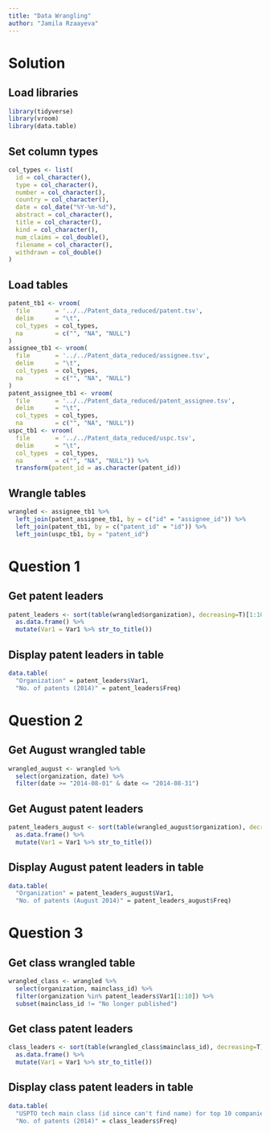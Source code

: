 ```yaml
---
title: "Data Wrangling"
author: "Jamila Rzaayeva"
---
```

# Solution

## Load libraries
```r
library(tidyverse)
library(vroom)
library(data.table)
```

## Set column types
```r
col_types <- list(
  id = col_character(),
  type = col_character(),
  number = col_character(),
  country = col_character(),
  date = col_date("%Y-%m-%d"),
  abstract = col_character(),
  title = col_character(),
  kind = col_character(),
  num_claims = col_double(),
  filename = col_character(),
  withdrawn = col_double()
)
```

## Load tables
```r
patent_tb1 <- vroom(
  file       = '../../Patent_data_reduced/patent.tsv', 
  delim      = "\t", 
  col_types  = col_types,
  na         = c("", "NA", "NULL")
)
assignee_tb1 <- vroom(
  file       = '../../Patent_data_reduced/assignee.tsv', 
  delim      = "\t", 
  col_types  = col_types,
  na         = c("", "NA", "NULL")
)
patent_assignee_tb1 <- vroom(
  file       = '../../Patent_data_reduced/patent_assignee.tsv', 
  delim      = "\t", 
  col_types  = col_types,
  na         = c("", "NA", "NULL"))
uspc_tb1 <- vroom(
  file       = '../../Patent_data_reduced/uspc.tsv', 
  delim      = "\t", 
  col_types  = col_types,
  na         = c("", "NA", "NULL")) %>%
  transform(patent_id = as.character(patent_id))
```

## Wrangle tables
```r
wrangled <- assignee_tb1 %>%
  left_join(patent_assignee_tb1, by = c("id" = "assignee_id")) %>%
  left_join(patent_tb1, by = c("patent_id" = "id")) %>%
  left_join(uspc_tb1, by = "patent_id")
```

# Question 1

## Get patent leaders
```r
patent_leaders <- sort(table(wrangled$organization), decreasing=T)[1:10] %>%
  as.data.frame() %>%
  mutate(Var1 = Var1 %>% str_to_title())
```

## Display patent leaders in table
```r
data.table(
  "Organization" = patent_leaders$Var1,
  "No. of patents (2014)" = patent_leaders$Freq)
```

# Question 2

## Get August wrangled table
```r
wrangled_august <- wrangled %>% 
  select(organization, date) %>%
  filter(date >= "2014-08-01" & date <= "2014-08-31")
```

## Get August patent leaders
```r
patent_leaders_august <- sort(table(wrangled_august$organization), decreasing=T)[1:10] %>%
  as.data.frame() %>%
  mutate(Var1 = Var1 %>% str_to_title())
```

## Display August patent leaders in table
```r
data.table(
  "Organization" = patent_leaders_august$Var1,
  "No. of patents (August 2014)" = patent_leaders_august$Freq)
```

# Question 3

## Get class wrangled table
```r
wrangled_class <- wrangled %>%
  select(organization, mainclass_id) %>%
  filter(organization %in% patent_leaders$Var1[1:10]) %>% 
  subset(mainclass_id != "No longer published")
```

## Get class patent leaders
```r
class_leaders <- sort(table(wrangled_class$mainclass_id), decreasing=T)[1:5] %>% 
  as.data.frame() %>%
  mutate(Var1 = Var1 %>% str_to_title())
```

## Display class patent leaders in table
```r
data.table(
  "USPTO tech main class (id since can't find name) for top 10 companies (US since can't find worldwide)" = class_leaders$Var1,
  "No. of patents (2014)" = class_leaders$Freq)
```

